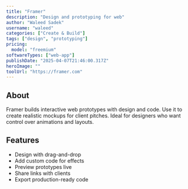 ---
title: "Framer"
description: "Design and prototyping for web"
author: "Waleed Sadek"
username: "waleed"
categories: ["Create & Build"]
tags: ["design", "prototyping"]
pricing:
  model: "freemium"
softwareTypes: ["web-app"]
publishDate: "2025-04-07T21:46:00.317Z"
heroImage: ""
toolUrl: "https://framer.com"
---
## About
Framer builds interactive web prototypes with design and code. Use it to create realistic mockups for client pitches. Ideal for designers who want control over animations and layouts.

## Features
- Design with drag-and-drop
- Add custom code for effects
- Preview prototypes live
- Share links with clients
- Export production-ready code